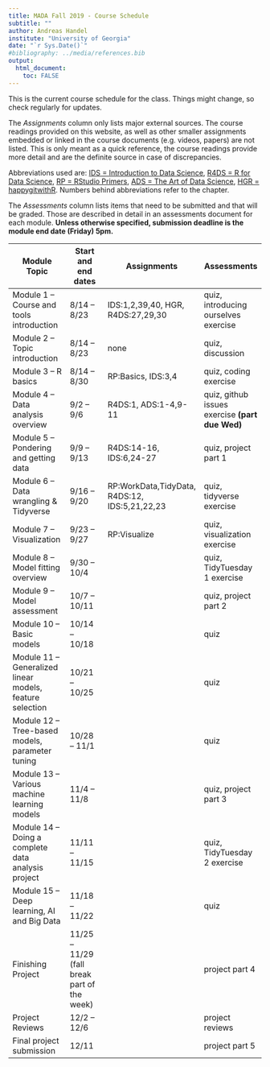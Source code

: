 ---
title: MADA Fall 2019 - Course Schedule
subtitle: ""
author: Andreas Handel
institute: "University of Georgia"
date: "`r Sys.Date()`"
#bibliography: ../media/references.bib
output: 
  html_document:
    toc: FALSE
---

This is the current course schedule for the class. Things might change, so check regularly for updates.

The _Assignments_ column only lists major external sources. The course readings provided on this website, as well as other smaller assignments embedded or linked in the course documents (e.g. videos, papers) are not listed. This is only meant as a quick reference, the course readings provide more detail and are the definite source in case of discrepancies.

Abbreviations used are: [IDS = Introduction to Data Science](https://rafalab.github.io/dsbook/), [R4DS = R for Data Science](https://r4ds.had.co.nz/), [RP = RStudio Primers](https://rstudio.cloud/learn/primers), 
[ADS = The Art of Data Science](https://leanpub.com/artofdatascience), [HGR = happygitwithR](https://happygitwithr.com/). Numbers behind abbreviations refer to the chapter.

The _Assessments_ column lists items that need to be submitted and that will be graded. Those are described in detail in an assessments document for each module. __Unless otherwise specified, submission deadline is the module end date (Friday) 5pm.__

| **Module Topic**   | **Start and end dates** | **Assignments** | **Assessments** |
| --- | --- | --- | --- |
| Module 1 – Course and tools introduction | 8/14 – 8/23 | IDS:1,2,39,40, HGR, R4DS:27,29,30| quiz, introducing ourselves exercise |
| Module 2 – Topic introduction | 8/14 – 8/23 | none | quiz, discussion|
| Module 3 – R basics | 8/14 – 8/30 | RP:Basics, IDS:3,4 | quiz, coding exercise  |
| Module 4 – Data analysis overview | 9/2 – 9/6 | R4DS:1, ADS:1-4,9-11 | quiz, github issues exercise **(part due Wed)**  |
| Module 5 – Pondering and getting data | 9/9 – 9/13 | R4DS:14-16, IDS:6,24-27  | quiz, project part 1 |
| Module 6 – Data wrangling & Tidyverse | 9/16 – 9/20 |RP:WorkData,TidyData, R4DS:12,  IDS:5,21,22,23 |quiz, tidyverse exercise |
| Module 7 – Visualization | 9/23 – 9/27 | RP:Visualize | quiz, visualization exercise   |
| Module 8 – Model fitting overview | 9/30 – 10/4 | | quiz, TidyTuesday 1 exercise |
| Module 9 – Model assessment | 10/7 – 10/11 | | quiz, project part 2 |
| Module 10 – Basic models | 10/14 – 10/18 | | quiz |
| Module 11 – Generalized linear models, feature selection | 10/21 – 10/25 | | quiz   |
| Module 12 – Tree-based models, parameter tuning | 10/28 – 11/1 | | quiz   |
| Module 13 – Various machine learning models | 11/4 – 11/8 | | quiz, project part 3 |
| Module 14 – Doing a complete data analysis project | 11/11 – 11/15 | | quiz, TidyTuesday 2 exercise |
| Module 15 – Deep learning, AI and Big Data | 11/18 – 11/22 | | quiz   |
| Finishing Project | 11/25 – 11/29 (fall break part of the week) | | project part 4 |
| Project Reviews | 12/2 – 12/6 | | project reviews |
| Final project submission  | 12/11 | | project part 5 |

